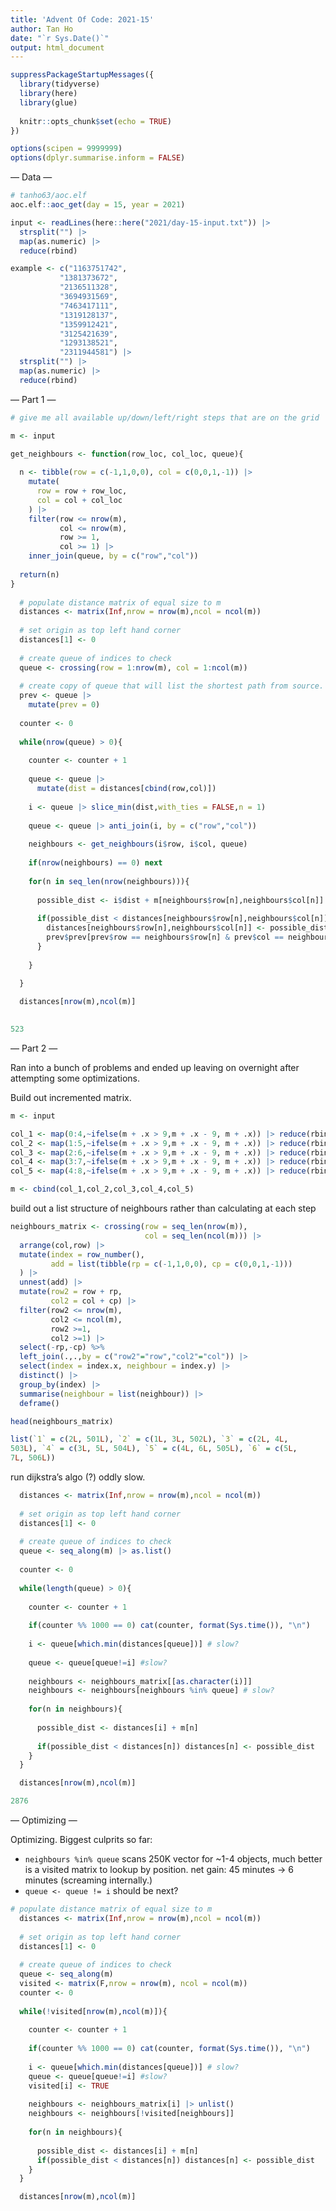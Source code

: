 ```yaml
---
title: 'Advent Of Code: 2021-15'
author: Tan Ho
date: "`r Sys.Date()`"
output: html_document
---
```


```r
suppressPackageStartupMessages({
  library(tidyverse)
  library(here)
  library(glue)
  
  knitr::opts_chunk$set(echo = TRUE)
})

options(scipen = 9999999)
options(dplyr.summarise.inform = FALSE)
```

--- Data ---

```r
# tanho63/aoc.elf
aoc.elf::aoc_get(day = 15, year = 2021)
```

```r
input <- readLines(here::here("2021/day-15-input.txt")) |> 
  strsplit("") |> 
  map(as.numeric) |> 
  reduce(rbind)

example <- c("1163751742",
           "1381373672",
           "2136511328",
           "3694931569",
           "7463417111",
           "1319128137",
           "1359912421",
           "3125421639",
           "1293138521",
           "2311944581") |> 
  strsplit("") |> 
  map(as.numeric) |> 
  reduce(rbind)

```

--- Part 1 ---

```r
# give me all available up/down/left/right steps that are on the grid

m <- input

get_neighbours <- function(row_loc, col_loc, queue){
  
  n <- tibble(row = c(-1,1,0,0), col = c(0,0,1,-1)) |> 
    mutate(
      row = row + row_loc,
      col = col + col_loc
    ) |> 
    filter(row <= nrow(m), 
           col <= nrow(m), 
           row >= 1, 
           col >= 1) |> 
    inner_join(queue, by = c("row","col"))
  
  return(n)
}
  
  # populate distance matrix of equal size to m
  distances <- matrix(Inf,nrow = nrow(m),ncol = ncol(m))
  
  # set origin as top left hand corner
  distances[1] <- 0
  
  # create queue of indices to check
  queue <- crossing(row = 1:nrow(m), col = 1:ncol(m))
  
  # create copy of queue that will list the shortest path from source.
  prev <- queue |> 
    mutate(prev = 0)
  
  counter <- 0
  
  while(nrow(queue) > 0){
    
    counter <- counter + 1
    
    queue <- queue |> 
      mutate(dist = distances[cbind(row,col)])
    
    i <- queue |> slice_min(dist,with_ties = FALSE,n = 1)
    
    queue <- queue |> anti_join(i, by = c("row","col"))
    
    neighbours <- get_neighbours(i$row, i$col, queue)
    
    if(nrow(neighbours) == 0) next
    
    for(n in seq_len(nrow(neighbours))){
      
      possible_dist <- i$dist + m[neighbours$row[n],neighbours$col[n]]
      
      if(possible_dist < distances[neighbours$row[n],neighbours$col[n]]){
        distances[neighbours$row[n],neighbours$col[n]] <- possible_dist
        prev$prev[prev$row == neighbours$row[n] & prev$col == neighbours$col[n]] <- counter
      }
      
    }
    
  }

  distances[nrow(m),ncol(m)]
  
```
```r
523
```

--- Part 2 ---

Ran into a bunch of problems and ended up leaving on overnight after attempting some optimizations.

Build out incremented matrix.

```r
m <- input

col_1 <- map(0:4,~ifelse(m + .x > 9,m + .x - 9, m + .x)) |> reduce(rbind)
col_2 <- map(1:5,~ifelse(m + .x > 9,m + .x - 9, m + .x)) |> reduce(rbind)
col_3 <- map(2:6,~ifelse(m + .x > 9,m + .x - 9, m + .x)) |> reduce(rbind)
col_4 <- map(3:7,~ifelse(m + .x > 9,m + .x - 9, m + .x)) |> reduce(rbind)
col_5 <- map(4:8,~ifelse(m + .x > 9,m + .x - 9, m + .x)) |> reduce(rbind)

m <- cbind(col_1,col_2,col_3,col_4,col_5)
```

build out a list structure of neighbours rather than calculating at each step

```r
neighbours_matrix <- crossing(row = seq_len(nrow(m)),
                              col = seq_len(ncol(m))) |> 
  arrange(col,row) |> 
  mutate(index = row_number(),
         add = list(tibble(rp = c(-1,1,0,0), cp = c(0,0,1,-1)))
  ) |> 
  unnest(add) |> 
  mutate(row2 = row + rp,
         col2 = col + cp) |> 
  filter(row2 <= nrow(m),
         col2 <= ncol(m),
         row2 >=1,
         col2 >=1) |> 
  select(-rp,-cp) %>%
  left_join(.,.,by = c("row2"="row","col2"="col")) |> 
  select(index = index.x, neighbour = index.y) |> 
  distinct() |> 
  group_by(index) |> 
  summarise(neighbour = list(neighbour)) |> 
  deframe()

head(neighbours_matrix)
```
```r
list(`1` = c(2L, 501L), `2` = c(1L, 3L, 502L), `3` = c(2L, 4L, 
503L), `4` = c(3L, 5L, 504L), `5` = c(4L, 6L, 505L), `6` = c(5L, 
7L, 506L))
```

run dijkstra's algo (?) oddly slow.

```r
  distances <- matrix(Inf,nrow = nrow(m),ncol = ncol(m))
  
  # set origin as top left hand corner
  distances[1] <- 0
  
  # create queue of indices to check
  queue <- seq_along(m) |> as.list()
  
  counter <- 0
  
  while(length(queue) > 0){
    
    counter <- counter + 1
    
    if(counter %% 1000 == 0) cat(counter, format(Sys.time()), "\n")
    
    i <- queue[which.min(distances[queue])] # slow?
    
    queue <- queue[queue!=i] #slow?
    
    neighbours <- neighbours_matrix[[as.character(i)]]
    neighbours <- neighbours[neighbours %in% queue] # slow?
    
    for(n in neighbours){
      
      possible_dist <- distances[i] + m[n] 
      
      if(possible_dist < distances[n]) distances[n] <- possible_dist
    }
  }

  distances[nrow(m),ncol(m)]
```
```r
2876
```

--- Optimizing ---

Optimizing. Biggest culprits so far: 

- `neighbours %in% queue` scans 250K vector for ~1-4 objects, much better is a visited matrix to lookup by position. net gain: 45 minutes -> 6 minutes (screaming internally.)
- `queue <- queue != i` should be next? 

```r
# populate distance matrix of equal size to m
  distances <- matrix(Inf,nrow = nrow(m),ncol = ncol(m))
  
  # set origin as top left hand corner
  distances[1] <- 0
  
  # create queue of indices to check
  queue <- seq_along(m)
  visited <- matrix(F,nrow = nrow(m), ncol = ncol(m))
  counter <- 0
  
  while(!visited[nrow(m),ncol(m)]){
    
    counter <- counter + 1
    
    if(counter %% 1000 == 0) cat(counter, format(Sys.time()), "\n")
    
    i <- queue[which.min(distances[queue])] # slow?
    queue <- queue[queue!=i] #slow?
    visited[i] <- TRUE
    
    neighbours <- neighbours_matrix[i] |> unlist()
    neighbours <- neighbours[!visited[neighbours]]
    
    for(n in neighbours){
      
      possible_dist <- distances[i] + m[n]
      if(possible_dist < distances[n]) distances[n] <- possible_dist
    }
  }

  distances[nrow(m),ncol(m)]
```

